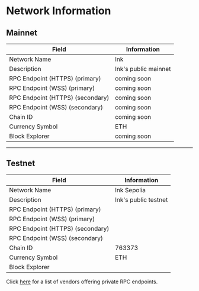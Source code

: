 
# Network Information

## Mainnet

| Field                            | Information          |
| -------------------------------- | -------------------- |
| Network Name                     | Ink                  |
| Description                      | Ink's public mainnet |
| RPC Endpoint (HTTPS) (primary)   | coming soon          |
| RPC Endpoint (WSS) (primary)     | coming soon          |
| RPC Endpoint (HTTPS) (secondary) | coming soon          |
| RPC Endpoint (WSS) (secondary)   | coming soon          |
| Chain ID                         | coming soon          |
| Currency Symbol                  | ETH                  |
| Block Explorer                   | coming soon          |

---

## Testnet

| Field                            | Information                                                     |
| -------------------------------- | --------------------------------------------------------------- |
| Network Name                     | Ink Sepolia                                                     |
| Description                      | Ink's public testnet                                            |
| RPC Endpoint (HTTPS) (primary)   | <CopyableCode code="https://rpc-gel-sepolia.inkonchain.com" />  |
| RPC Endpoint (WSS) (primary)     | <CopyableCode code="wss://rpc-gel-sepolia.inkonchain.com" />    |
| RPC Endpoint (HTTPS) (secondary) | <CopyableCode code="https://rpc-qnd-sepolia.inkonchain.com" />  |
| RPC Endpoint (WSS) (secondary)   | <CopyableCode code="wss://rpc-qnd-sepolia.inkonchain.com" />    |
| Chain ID                         | 763373                                                          |
| Currency Symbol                  | ETH                                                             |
| Block Explorer                   | <CopyableCode code="https://explorer-sepolia.inkonchain.com" /> |

Click [here](/tools/rpc) for a list of vendors offering private RPC endpoints.
